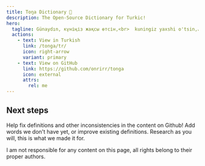 ```yaml
---
title: Toŋa Dictionary 👋
description: The Open-Source Dictionary for Turkic!
hero:
  tagline: Günaydın, күніңіз жақсы өтсін,<br>  kuningiz yaxshi o'tsin,ياخشى كۈنگە ئېرىشىڭ,<br>  gözəl günler
  actions:
    - text: View in Turkish
      link: /tonga/tr/
      icon: right-arrow
      variant: primary
    - text: View on GitHub
      link: https://github.com/onrirr/tonga
      icon: external
      attrs:
        rel: me
---
```



## Next steps

<CardGrid stagger>
	<Card title="Update content" icon="pencil">
		Help fix definitions and other inconsistencies in the content on Github!
	</Card>
	<Card title="Add new content" icon="add-document">
		Add words we don't have yet, or improve existing definitions.
	</Card>
	<Card title="Read & Research" icon="open-book">
		Research as you will, this is what we made it for.
	</Card>
</CardGrid>

I am not responsible for any content on this page, all rights belong to their proper authors.
